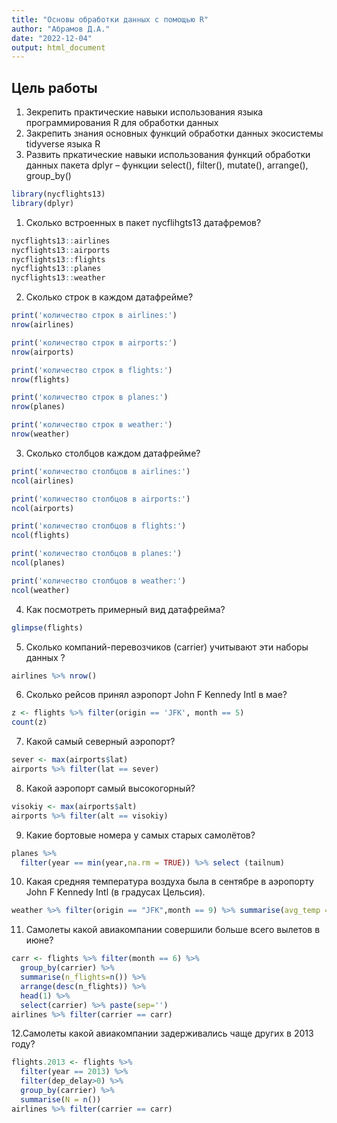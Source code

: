 ---
title: "Основы обработки данных с помощью R"
author: "Абрамов Д.А."
date: "2022-12-04"
output: html_document
---

## Цель работы
1. Зекрепить практические навыки использования языка программирования R для обработки данных
2. Закрепить знания основных функций обработки данных экосистемы tidyverse языка R
3. Развить пркатические навыки использования функций обработки данных пакета dplyr – функции select(), filter(), mutate(), arrange(), group_by()


```{r}
library(nycflights13)
library(dplyr)
```



1. Сколько встроенных в пакет nycflihgts13 датафремов?
```{r}
nycflights13::airlines
nycflights13::airports
nycflights13::flights
nycflights13::planes
nycflights13::weather
```

2. Сколько строк в каждом датафрейме?
```{r}
print('количество строк в airlines:')
nrow(airlines)

print('количество строк в airports:')
nrow(airports)

print('количество строк в flights:')
nrow(flights)

print('количество строк в planes:')
nrow(planes)

print('количество строк в weather:')
nrow(weather)
```

3. Сколько столбцов каждом датафрейме?
```{r}
print('количество столбцов в airlines:')
ncol(airlines)

print('количество столбцов в airports:')
ncol(airports)

print('количество столбцов в flights:')
ncol(flights)

print('количество столбцов в planes:')
ncol(planes)

print('количество столбцов в weather:')
ncol(weather)
```


4. Как посмотреть примерный вид датафрейма?
```{r}
glimpse(flights)
```


5. Сколько компаний-перевозчиков (carrier) учитывают эти наборы данных ?
```{r}
airlines %>% nrow()
```

6. Сколько рейсов принял аэропорт John F Kennedy Intl в мае?
```{r}
z <- flights %>% filter(origin == 'JFK', month == 5)
count(z)

```


7. Какой самый северный аэропорт?
```{r}
sever <- max(airports$lat)
airports %>% filter(lat == sever)
```



8. Какой аэропорт самый высокогорный?
```{r}
visokiy <- max(airports$alt)
airports %>% filter(alt == visokiy)
```


9. Какие бортовые номера у самых старых самолётов?
```{r}
planes %>% 
  filter(year == min(year,na.rm = TRUE)) %>% select (tailnum)

```

10. Какая средняя температура воздуха была в сентябре в аэропорту John F Kennedy Intl (в градусах Цельсия).
```{r}
weather %>% filter(origin == "JFK",month == 9) %>% summarise(avg_temp = mean(5/9*(temp - 32), na.rm=TRUE))
```


11. Самолеты какой авиакомпании совершили больше всего вылетов в июне?
```{r}
carr <- flights %>% filter(month == 6) %>%
  group_by(carrier) %>% 
  summarise(n_flights=n()) %>% 
  arrange(desc(n_flights)) %>%
  head(1) %>%
  select(carrier) %>% paste(sep='')
airlines %>% filter(carrier == carr)
```

12.Самолеты какой авиакомпании задерживались чаще других в 2013 году?
```{r}
flights.2013 <- flights %>% 
  filter(year == 2013) %>%
  filter(dep_delay>0) %>%
  group_by(carrier) %>% 
  summarise(N = n())
airlines %>% filter(carrier == carr)
```















































